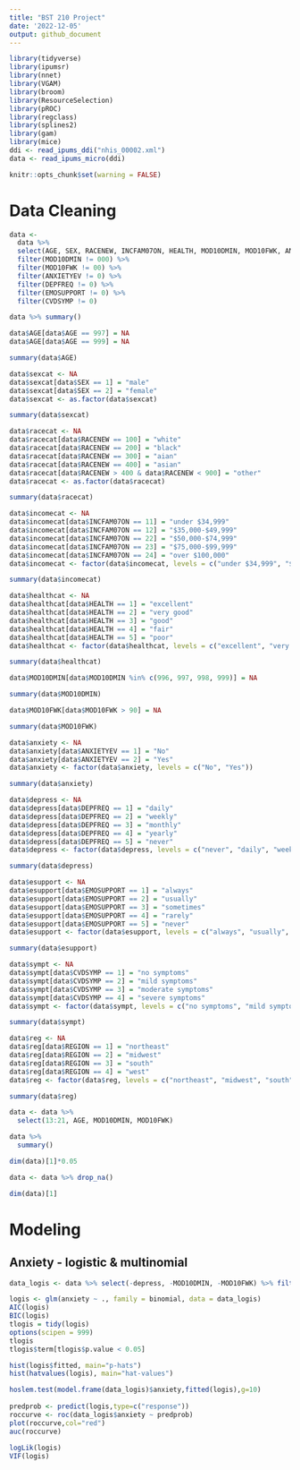 ```yaml
---
title: "BST 210 Project"
date: '2022-12-05'
output: github_document
---
```


```r
library(tidyverse)
library(ipumsr)
library(nnet)
library(VGAM)
library(broom)
library(ResourceSelection)
library(pROC)
library(regclass)
library(splines2)
library(gam)
library(mice)
ddi <- read_ipums_ddi("nhis_00002.xml")
data <- read_ipums_micro(ddi)

knitr::opts_chunk$set(warning = FALSE)
```

# Data Cleaning

```r
data <-
  data %>%
  select(AGE, SEX, RACENEW, INCFAM07ON, HEALTH, MOD10DMIN, MOD10FWK, ANXIETYEV, DEPFREQ, EMOSUPPORT, CVDSYMP, REGION) %>% 
  filter(MOD10DMIN != 000) %>% 
  filter(MOD10FWK != 00) %>% 
  filter(ANXIETYEV != 0) %>% 
  filter(DEPFREQ != 0) %>% 
  filter(EMOSUPPORT != 0) %>% 
  filter(CVDSYMP != 0)

data %>% summary()
```

```r
data$AGE[data$AGE == 997] = NA
data$AGE[data$AGE == 999] = NA

summary(data$AGE)
```

```r
data$sexcat <- NA
data$sexcat[data$SEX == 1] = "male"
data$sexcat[data$SEX == 2] = "female"
data$sexcat <- as.factor(data$sexcat)

summary(data$sexcat)
```

```r
data$racecat <- NA
data$racecat[data$RACENEW == 100] = "white"
data$racecat[data$RACENEW == 200] = "black"
data$racecat[data$RACENEW == 300] = "aian"
data$racecat[data$RACENEW == 400] = "asian"
data$racecat[data$RACENEW > 400 & data$RACENEW < 900] = "other"
data$racecat <- as.factor(data$racecat)

summary(data$racecat)
```

```r
data$incomecat <- NA
data$incomecat[data$INCFAM07ON == 11] = "under $34,999"
data$incomecat[data$INCFAM07ON == 12] = "$35,000-$49,999"
data$incomecat[data$INCFAM07ON == 22] = "$50,000-$74,999"
data$incomecat[data$INCFAM07ON == 23] = "$75,000-$99,999"
data$incomecat[data$INCFAM07ON == 24] = "over $100,000"
data$incomecat <- factor(data$incomecat, levels = c("under $34,999", "$35,000-$49,999", "$50,000-$74,999", "$75,000-$99,999", "over $100,000"))

summary(data$incomecat)
```

```r
data$healthcat <- NA
data$healthcat[data$HEALTH == 1] = "excellent"
data$healthcat[data$HEALTH == 2] = "very good"
data$healthcat[data$HEALTH == 3] = "good"
data$healthcat[data$HEALTH == 4] = "fair"
data$healthcat[data$HEALTH == 5] = "poor"
data$healthcat <- factor(data$healthcat, levels = c("excellent", "very good", "good", "fair", "poor"))

summary(data$healthcat)
```

```r
data$MOD10DMIN[data$MOD10DMIN %in% c(996, 997, 998, 999)] = NA

summary(data$MOD10DMIN)
```

```r
data$MOD10FWK[data$MOD10FWK > 90] = NA

summary(data$MOD10FWK)
```

```r
data$anxiety <- NA
data$anxiety[data$ANXIETYEV == 1] = "No"
data$anxiety[data$ANXIETYEV == 2] = "Yes"
data$anxiety <- factor(data$anxiety, levels = c("No", "Yes"))

summary(data$anxiety)
```

```r
data$depress <- NA
data$depress[data$DEPFREQ == 1] = "daily"
data$depress[data$DEPFREQ == 2] = "weekly"
data$depress[data$DEPFREQ == 3] = "monthly"
data$depress[data$DEPFREQ == 4] = "yearly"
data$depress[data$DEPFREQ == 5] = "never"
data$depress <- factor(data$depress, levels = c("never", "daily", "weekly", "monthly", "yearly"))

summary(data$depress)
```

```r
data$esupport <- NA
data$esupport[data$EMOSUPPORT == 1] = "always"
data$esupport[data$EMOSUPPORT == 2] = "usually"
data$esupport[data$EMOSUPPORT == 3] = "sometimes"
data$esupport[data$EMOSUPPORT == 4] = "rarely"
data$esupport[data$EMOSUPPORT == 5] = "never"
data$esupport <- factor(data$esupport, levels = c("always", "usually", "sometimes", "rarely", "never"))

summary(data$esupport)
```

```r
data$sympt <- NA
data$sympt[data$CVDSYMP == 1] = "no symptoms"
data$sympt[data$CVDSYMP == 2] = "mild symptoms"
data$sympt[data$CVDSYMP == 3] = "moderate symptoms"
data$sympt[data$CVDSYMP == 4] = "severe symptoms"
data$sympt <- factor(data$sympt, levels = c("no symptoms", "mild symptoms", "moderate symptoms", "severe symptoms"))

summary(data$sympt)
```

```r
data$reg <- NA
data$reg[data$REGION == 1] = "northeast"
data$reg[data$REGION == 2] = "midwest"
data$reg[data$REGION == 3] = "south"
data$reg[data$REGION == 4] = "west"
data$reg <- factor(data$reg, levels = c("northeast", "midwest", "south", "west"))

summary(data$reg)
```

```r
data <- data %>% 
  select(13:21, AGE, MOD10DMIN, MOD10FWK)

data %>% 
  summary()

dim(data)[1]*0.05

data <- data %>% drop_na()

dim(data)[1]
```

# Modeling

## Anxiety - logistic & multinomial

```r
data_logis <- data %>% select(-depress, -MOD10DMIN, -MOD10FWK) %>% filter(anxiety!="N/A")

logis <- glm(anxiety ~ ., family = binomial, data = data_logis)
AIC(logis)
BIC(logis)
tlogis = tidy(logis)
options(scipen = 999)
tlogis
tlogis$term[tlogis$p.value < 0.05]

hist(logis$fitted, main="p-hats")
hist(hatvalues(logis), main="hat-values")

hoslem.test(model.frame(data_logis)$anxiety,fitted(logis),g=10)
 
predprob <- predict(logis,type=c("response"))
roccurve <- roc(data_logis$anxiety ~ predprob)
plot(roccurve,col="red")
auc(roccurve)
 
logLik(logis)
VIF(logis)
```
